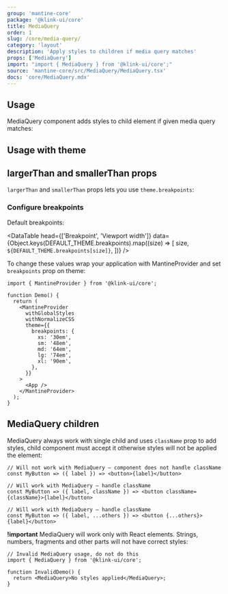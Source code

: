 ```yaml
---
group: 'mantine-core'
package: '@klink-ui/core'
title: MediaQuery
order: 1
slug: /core/media-query/
category: 'layout'
description: 'Apply styles to children if media query matches'
props: ['MediaQuery']
import: "import { MediaQuery } from '@klink-ui/core';"
source: 'mantine-core/src/MediaQuery/MediaQuery.tsx'
docs: 'core/MediaQuery.mdx'
---
```



## Usage

MediaQuery component adds styles to child element if given media query matches:

<Demo data={MediaQueryDemos.query} />

## Usage with theme

<Demo data={MediaQueryDemos.theme} />

## largerThan and smallerThan props

`largerThan` and `smallerThan` props lets you use `theme.breakpoints`:

<Demo data={MediaQueryDemos.usage} />

### Configure breakpoints

Default breakpoints:

<DataTable
  head={['Breakpoint', 'Viewport width']}
  data={Object.keys(DEFAULT_THEME.breakpoints).map((size) => [
    size,
    `${DEFAULT_THEME.breakpoints[size]}`,
  ])}
/>

To change these values wrap your application with MantineProvider and set `breakpoints` prop on theme:

```tsx
import { MantineProvider } from '@klink-ui/core';

function Demo() {
  return (
    <MantineProvider
      withGlobalStyles
      withNormalizeCSS
      theme={{
        breakpoints: {
          xs: '30em',
          sm: '48em',
          md: '64em',
          lg: '74em',
          xl: '90em',
        },
      }}
    >
      <App />
    </MantineProvider>
  );
}
```

## MediaQuery children

MediaQuery always work with single child and uses `className` prop to add styles,
child component must accept it otherwise styles will not be applied the element:

```tsx
// Will not work with MediaQuery – component does not handle className
const MyButton => ({ label }) => <button>{label}</button>

// Will work with MediaQuery – handle className
const MyButton => ({ label, className }) => <button className={className}>{label}</button>

// Will work with MediaQuery – handle className
const MyButton => ({ label, ...others }) => <button {...others}>{label}</button>
```

**!important** MediaQuery will work only with React elements. Strings, numbers, fragments and other parts will
not have correct styles:

```tsx
// Invalid MediaQuery usage, do not do this
import { MediaQuery } from '@klink-ui/core';

function InvalidDemo() {
  return <MediaQuery>No styles applied</MediaQuery>;
}
```
